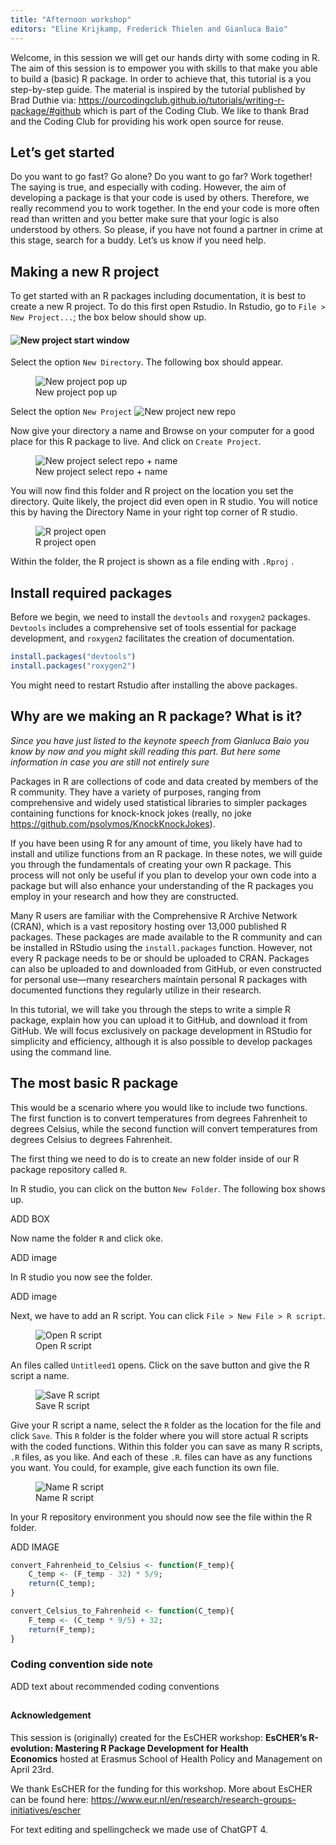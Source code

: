```yaml
---
title: "Afternoon workshop"
editors: "Eline Krijkamp, Frederick Thielen and Gianluca Baio"
---
```


Welcome, in this session we will get our hands dirty with some coding in R. The aim of this session is to empower you with skills to that make you able to build a (basic) R package. In order to achieve that, this tutorial is a you step-by-step guide. The material is inspired by the tutorial published by Brad Duthie via: <https://ourcodingclub.github.io/tutorials/writing-r-package/#github> which is part of the Coding Club. We like to thank Brad and the Coding Club for providing his work open source for reuse.

## Let's get started

Do you want to go fast? Go alone? Do you want to go far? Work together! The saying is true, and especially with coding. However, the aim of developing a package is that your code is used by others. Therefore, we really recommend you to work together. In the end your code is more often read than written and you better make sure that your logic is also understood by others. So please, if you have not found a partner in crime at this stage, search for a buddy. Let's us know if you need help.

## Making a new R project

To get started with an R packages including documentation, it is best to create a new R project. To do this first open Rstudio. In Rstudio, go to `File > New Project...`; the box below should show up.

#### ![New project start window](images/new_project.png)

Select the option `New Directory`. The following box should appear.

![New project pop up](images/new_project_pop_up.png)

Select the option `New Project` ![New project new repo](images/new_project_select_new_repo.png)

Now give your directory a name and Browse on your computer for a good place for this R package to live. And click on `Create Project`.

![New project select repo + name](images/new_project_name_repo.png)

You will now find this folder and R project on the location you set the directory. Quite likely, the project did even open in R studio. You will notice this by having the Directory Name in your right top corner of R studio.

![R project open](images/R_project_opened.png)

Within the folder, the R project is shown as a file ending with `.Rproj` .

## Install required packages

Before we begin, we need to install the `devtools` and `roxygen2` packages. `Devtools` includes a comprehensive set of tools essential for package development, and `roxygen2` facilitates the creation of documentation.

```r
install.packages("devtools")
install.packages("roxygen2")
```

You might need to restart Rstudio after installing the above packages.

## Why are we making an R package? What is it?

*Since you have just listed to the keynote speech from Gianluca Baio you know by now and you might skill reading this part. But here some information in case you are still not entirely sure*

Packages in R are collections of code and data created by members of the R community. They have a variety of purposes, ranging from comprehensive and widely used statistical libraries to simpler packages containing functions for knock-knock jokes (really, no joke <https://github.com/psolymos/KnockKnockJokes>).

If you have been using R for any amount of time, you likely have had to install and utilize functions from an R package. In these notes, we will guide you through the fundamentals of creating your own R package. This process will not only be useful if you plan to develop your own code into a package but will also enhance your understanding of the R packages you employ in your research and how they are constructed.

Many R users are familiar with the Comprehensive R Archive Network (CRAN), which is a vast repository hosting over 13,000 published R packages. These packages are made available to the R community and can be installed in RStudio using the `install.packages` function. However, not every R package needs to be or should be uploaded to CRAN. Packages can also be uploaded to and downloaded from GitHub, or even constructed for personal use—many researchers maintain personal R packages with documented functions they regularly utilize in their research.

In this tutorial, we will take you through the steps to write a simple R package, explain how you can upload it to GitHub, and download it from GitHub. We will focus exclusively on package development in RStudio for simplicity and efficiency, although it is also possible to develop packages using the command line. 

## The most basic R package
This would be a scenario where you would like to include two functions. The first function is to convert temperatures from degrees Fahrenheit to degrees Celsius, while the second function will convert temperatures from degrees Celsius to degrees Fahrenheit. 

The first thing we need to do is to create an new folder inside of our R package repository called `R`. 

In R studio, you can click on the button `New Folder`. The following box shows up. 

ADD BOX

Now name the folder `R` and click oke.

ADD image

In R studio you now see the folder.

ADD image

Next, we have to add an R script. You can click `File > New File > R script`.

![Open R script](images/open_r_script.png)

An files called `Untitleed1` opens. Click on the save button and give the R script a name. 

![Save R script](images/save_r_script.png)

Give your R script a name, select the `R` folder as the location for the file and click `Save`. This `R` folder is the folder where you will store actual R scripts with the coded functions. Within this folder you can save as many R scripts, `.R` files, as you like. And each of these `.R`. files can have as any functions you want. You could, for example, give each function its own file.

![Name R script](images/name_r_script.png)

In your R repository environment you should now see the file within the R folder.

ADD IMAGE








```r
convert_Fahrenheid_to_Celsius <- function(F_temp){
    C_temp <- (F_temp - 32) * 5/9;
    return(C_temp);
}

convert_Celsius_to_Fahrenheid <- function(C_temp){
    F_temp <- (C_temp * 9/5) + 32;
    return(F_temp);
}

```

### Coding convention side note

ADD text about recommended coding conventions


## 




#### Acknowledgement

This session is (originally) created for the EsCHER workshop: **EsCHER's R-evolution: Mastering R Package Development for Health Economics** hosted at Erasmus School of Health Policy and Management on April 23rd.

We thank EsCHER for the funding for this workshop. More about EsCHER can be found here: <https://www.eur.nl/en/research/research-groups-initiatives/escher>

For text editing and spellingcheck we made use of ChatGPT 4.

